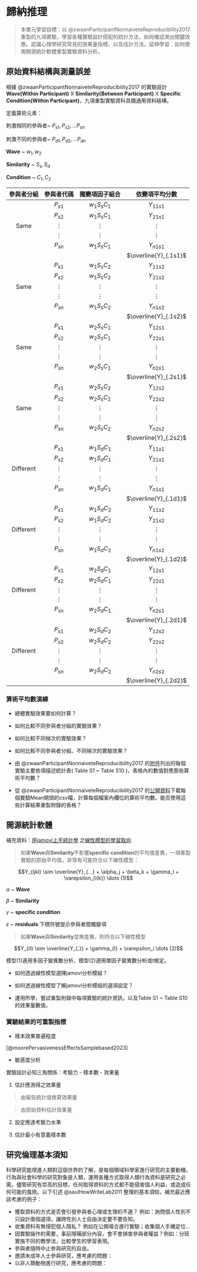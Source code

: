 # 歸納推理 {#inductive}

> 本單元學習目標：以 @zwaanParticipantNonnaiveteReproducibility2017 重製的九項實驗，學習各種實驗設計搭配的統計方法，如何確認測出關鍵效應。認識心理學研究常見的效果量指標，以及估計方法。延伸學習：如何使用開源統計軟體重製實驗資料分析。

<!---
本單元依預先註冊[@lindsayResearchPreregistration1012016]與註冊報告[@attenperceptpsychophysRegisteredReportsReplications2013]的指南，介紹如何準備研究計畫，以及撰寫研究報告。之前單元提供的再現研究習作，可參考這個單元規劃與執行研究，並完成最後的研究報告。

- 根據九項重製實驗結果的描述統計資訊，如何判斷實驗結果可有效評估研究假設？


- 根據九項實驗的來源文獻(見 @tbl-9RP )，如何摘要表現測得實驗效果的統計資訊？


- 摘要 @zwaanParticipantNonnaiveteReproducibility2017 的統計結果，如何說明重製實驗與原始實驗結果一致？


- @zwaanParticipantNonnaiveteReproducibility2017 的研究假設有沒有得到支持？如何從論文裡摘要他們的說法


- @zwaanParticipantNonnaiveteReproducibility2017 指出的研究結果推論限制是什麼？會不會影響一開始的實驗假設？

 --->
 
 
## 原始資料結構與測量誤差 {#data_residual}

根據 @zwaanParticipantNonnaiveteReproducibility2017 的實驗設計**Wave(Within Participant)** X **Similarity(Between Participant)** X **Specific Condition(Within Participant)**，九項重製實驗資料具備通用資料結構。

定義算術元素：

刺激相同的參與者~ $P_{s1}, P_{s2}, ... P_{sn}$

刺激不同的參與者~ $P_{d1}, P_{d2}, ... P_{dn}$

**Wave** ~ $w_1, w_2$

**Similarity** ~ $S_s, S_d$

**Condition** ~ $C_1, C_2$

|參與者分組|參與者代碼|獨變項因子組合|依變項平均分數|
|:---:|:---:|:---:|:---:|
||$P_{s1}$|$w_1S_sC_1$|$Y_{11s1}$|
||$P_{s2}$|$w_1S_sC_1$|$Y_{21s1}$|
|Same|$\vdots$|$\vdots$|$\vdots$|
||$\vdots$|$\vdots$|$\vdots$|
||$P_{sn}$|$w_1S_sC_1$|$Y_{n1s1}$|
||||$\overline{Y}_{.1s1}$|
||$P_{s1}$|$w_1S_sC_2$|$Y_{11s2}$|
||$P_{s2}$|$w_1S_sC_2$|$Y_{21s2}$|
|Same|$\vdots$|$\vdots$|$\vdots$|
||$\vdots$|$\vdots$|$\vdots$|
||$P_{sn}$|$w_1S_sC_2$|$Y_{n1s2}$|
||||$\overline{Y}_{.1s2}$|
||$P_{s1}$|$w_2S_sC_1$|$Y_{12s1}$|
||$P_{s2}$|$w_2S_sC_1$|$Y_{22s1}$|
|Same|$\vdots$|$\vdots$|$\vdots$|
||$\vdots$|$\vdots$|$\vdots$|
||$P_{sn}$|$w_2S_sC_1$|$Y_{n2s1}$|
||||$\overline{Y}_{.2s1}$|
||$P_{s1}$|$w_2S_sC_2$|$Y_{12s2}$|
||$P_{s2}$|$w_2S_sC_2$|$Y_{22s2}$|
|Same|$\vdots$|$\vdots$|$\vdots$|
||$\vdots$|$\vdots$|$\vdots$|
||$P_{sn}$|$w_2S_sC_2$|$Y_{n2s2}$|
||||$\overline{Y}_{.2s2}$|
||$P_{s1}$|$w_1S_dC_1$|$Y_{11s1}$|
||$P_{s2}$|$w_1S_dC_1$|$Y_{21s1}$|
|Different|$\vdots$|$\vdots$|$\vdots$|
||$\vdots$|$\vdots$|$\vdots$|
||$P_{sn}$|$w_1S_dC_1$|$Y_{n1s1}$|
||||$\overline{Y}_{.1d1}$|
||$P_{s1}$|$w_1S_dC_2$|$Y_{11s2}$|
||$P_{s2}$|$w_1S_dC_2$|$Y_{21s2}$|
|Different|$\vdots$|$\vdots$|$\vdots$|
||$\vdots$|$\vdots$|$\vdots$|
||$P_{sn}$|$w_1S_dC_2$|$Y_{n1s2}$|
||||$\overline{Y}_{.1d2}$|
||$P_{s1}$|$w_2S_dC_1$|$Y_{12s1}$|
||$P_{s2}$|$w_2S_dC_1$|$Y_{22s1}$|
|Different|$\vdots$|$\vdots$|$\vdots$|
||$\vdots$|$\vdots$|$\vdots$|
||$P_{sn}$|$w_2S_dC_1$|$Y_{n2s1}$|
||||$\overline{Y}_{.2d1}$|
||$P_{s1}$|$w_2S_dC_2$|$Y_{12s2}$|
||$P_{s2}$|$w_2S_dC_2$|$Y_{22s2}$|
|Different|$\vdots$|$\vdots$|$\vdots$|
||$\vdots$|$\vdots$|$\vdots$|
||$P_{sn}$|$w_2S_dC_2$|$Y_{n2s2}$|
||||$\overline{Y}_{.2d2}$|

### 算術平均數演練

- 總體實驗效果要如何計算？
- 如何比較不同參與者分組的實驗效果？
- 如何比較不同梯次的實驗效果？
- 如何比較不同參與者分組、不同梯次的實驗效果？

- 由 @zwaanParticipantNonnaiveteReproducibility2017 的[附件](https://static-content.springer.com/esm/art%3A10.3758%2Fs13423-017-1348-y/MediaObjects/13423_2017_1348_MOESM1_ESM.docx)列出的每個實驗主要依項描述統計表( Table S1 ~ Table S10 )，表格內的數值對應那些算術平均數？

<!--- 歸納推理（一） --->
- 從 @zwaanParticipantNonnaiveteReproducibility2017 的[公開資料](https://osf.io/ghv6m/)下載每個實驗Mean開頭的csv檔，計算每個檔案內欄位的算術平均數。能否使用這些計算結果重製附錄的表格？




## 開源統計軟體 {#toolbox_stat}

<!---前一節介紹的三種實驗平台匯出的實驗資料都是長表格，每一列(row)只包含一個觀察值，除了OpenSesame與formr有系統預設欄位資料， psytoolkit的每一欄都是實驗腳本裡有設定的變項。每一份匯出的檔案都是以主要依變項的反應單位排列，只要事先設定的分析計畫要以主要依變項的平均值進行分析，就可以使用試算表的樞紐分析功能計算。

樞紐分析的結果是常用統計分析方法的資料集合，如t檢定、變異數分析。我建議使用JASP與jamovi等開源統計軟體進行分析，使用方式可參考我的網誌[^10]。

[^10]: --->

補充資料：[用jamovi上手統計學](https://scgeeker.github.io/lsj-book-zh_tw/) 之[線性模型的學習取向](https://scgeeker.github.io/lsj-book-zh_tw/Prelude-Part-V.html)

> 如果**Wave**與**Similarity**不影響**specific condition**的平均值差異，一項重製實驗的原始平均值，非常有可能符合以下線性模型：

$$Y_{ijkl} \sim \overline{Y}_{...} + \alpha_j + \beta_k + \gamma_l + \varepsilon_{i(k)}  \dots (1)$$

$\alpha$ ~ **Wave**

$\beta$ ~ **Similarity**

$\gamma$ ~ **specific condition**

$\varepsilon$ ~ **residuals** 下標符號提示參與者間獨變項

> 如果**Wave**與**Similarity**並無差異，則符合以下線性模型

$$Y_{il} \sim \overline{Y_{.}} + \gamma_{l} + \varepsilon_i  \dots (2)$$

模型(1)適用多因子變異數分析，模型(2)適用單因子變異數分析或t檢定。

- 如何透過線性模型選擇jamovi分析模組？
- 如何透過線性模型了解jamovi分析模組的選項設定？


- 運用所學，嘗試重製附錄中每項實驗的統計資訊，以及Table S1 ~ Table S10的效果量數值。


### 實驗結果的可重製指標

- 樣本效果普遍程度

[@moorePervasivenessEffectsSamplebased2023]


- 敏感度分析

實驗設計必知三角關係：考驗力 - 樣本數 - 效果量

1. 估計應測得之效果量

> 由報告統計值換算效果量

> 由原始資料估計效果量

2. 設定應達考驗力水準


3. 估計最小有意義樣本數




## 研究倫理基本須知 ## {#projects_ethics}

科學研究能增進人類對這個世界的了解，是每個領域科學家進行研究的主要動機。行為與社會科學的研究對象是人類，運用各種方式取得人類行為資料是研究之必需。儘管研究有崇高的目標，任何取得資料的方式都不能侵害個人利益，或造成任何可能的風險。以下引述 @saulHowWriteLab2011 整理的基本須知，補充最近應該考慮的例子：

- 獲取資料的方式是否會引發參與者心理或生理的不適？ 例如：詢問個人性別不只設計兩個選項，讓跨性別人士自由決定要不要告知。
- 收集資料有無侵犯個人隱私？ 例如在公開場合進行實驗；收集個人手機定位...
- 因實驗操作的需要，事前隱暪部分內容，會不會損害參與者權益？例如：分班實施不同的教學法，比較學生的學習表現。
- 參與者隨時中止參與研究的自由。
- 邀請未成年人士參與研究，應考慮的問題：
- 以非人類動物進行研究，應考慮的問題：
